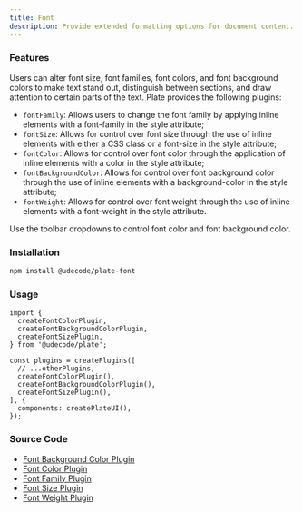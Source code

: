 ```yaml
---
title: Font
description: Provide extended formatting options for document content.
---
```


<ComponentExample src="/src/components/examples/PlaygroundDemo.tsx">
  <PlaygroundDemo id="font" />
</ComponentExample>

### Features

Users can alter font size, font families, font colors, and font background colors to make text stand out,
distinguish between sections, and draw attention to certain parts of the text. Plate provides the following plugins:

- `fontFamily`: Allows users to change the font family by applying inline elements with a font-family in the style attribute;
- `fontSize`: Allows for control over font size through the use of inline elements with either a CSS class or a font-size in the style attribute;
- `fontColor`: Allows for control over font color through the application of inline elements with a color in the style attribute;
- `fontBackgroundColor`: Allows for control over font background color through the use of inline elements with a background-color in the style attribute;
- `fontWeight`: Allows for control over font weight through the use of inline elements with a font-weight in the style attribute.

Use the toolbar dropdowns to control font color and font background color.

### Installation

```bash
npm install @udecode/plate-font
```

### Usage

```tsx
import {
  createFontColorPlugin,
  createFontBackgroundColorPlugin,
  createFontSizePlugin,
} from '@udecode/plate';

const plugins = createPlugins([
  // ...otherPlugins,
  createFontColorPlugin(),
  createFontBackgroundColorPlugin(),
  createFontSizePlugin(),
], {
  components: createPlateUI(),
});
```

### Source Code

- [Font Background Color Plugin](https://github.com/udecode/plate/blob/main/packages/nodes/font/src/createFontBackgroundColorPlugin.ts)
- [Font Color Plugin](https://github.com/udecode/plate/blob/main/packages/nodes/font/src/createFontColorPlugin.ts)
- [Font Family Plugin](https://github.com/udecode/plate/blob/main/packages/nodes/font/src/createFontFamilyPlugin.ts)
- [Font Size Plugin](https://github.com/udecode/plate/blob/main/packages/nodes/font/src/createFontSizePlugin.ts)
- [Font Weight Plugin](https://github.com/udecode/plate/blob/main/packages/nodes/font/src/createFontWeightPlugin.ts)